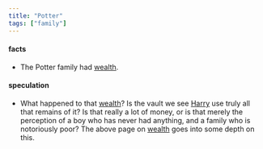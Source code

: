 ```yaml
---
title: "Potter"
tags: ["family"]
---
```


#### facts

<Family surn={frontmatter.surn} />


* The Potter family had [wealth][].

[wealth]: <../notes/potter/wealth>

#### speculation

* What happened to that [wealth][]?  Is the vault we see [Harry][] use truly
  all that remains of it? Is that really a lot of money, or is that merely the
  perception of a boy who has never had anything, and a family who is
  notoriously poor? The above page on [wealth][] goes into some depth on this.


[Harry]: <harry_james>
